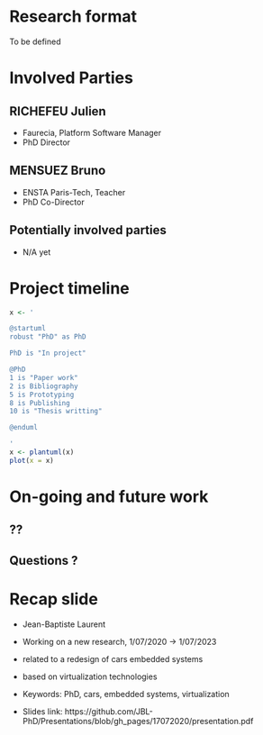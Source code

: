 # Research format

To be defined

# Involved Parties

## RICHEFEU Julien
  * Faurecia, Platform Software Manager
  * PhD Director

## MENSUEZ Bruno
  * ENSTA Paris-Tech, Teacher
  * PhD Co-Director

## Potentially involved parties
* N/A yet

# Project timeline

```r
x <- '

@startuml
robust "PhD" as PhD

PhD is "In project"

@PhD
1 is "Paper work"
2 is Bibliography
5 is Prototyping
8 is Publishing
10 is "Thesis writting"

@enduml

'
x <- plantuml(x)
plot(x = x)
```

# On-going and future work

## ??

## Questions ?

# Recap slide

- Jean-Baptiste Laurent
- Working on a new research, 1/07/2020 -> 1/07/2023
- related to a redesign of cars embedded systems
- based on virtualization technologies

- Keywords: PhD, cars, embedded systems, virtualization

- Slides link: https://github.com/JBL-PhD/Presentations/blob/gh_pages/17072020/presentation.pdf
